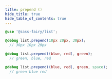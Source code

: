 ```yaml
---
title: prepend ()
hide_title: true
hide_table_of_contents: true
---
```


<DocPage fieldName="prepend" fieldType="function" spec={Spec} />

```scss
@use '@sass-fairy/list';

@debug list.prepend(10px 20px, 30px);
  // 30px 10px 20px

@debug list.prepend((blue, red), green);
  // green, blue, red

@debug list.prepend((blue, red), green, space);
  // green blue red
```

